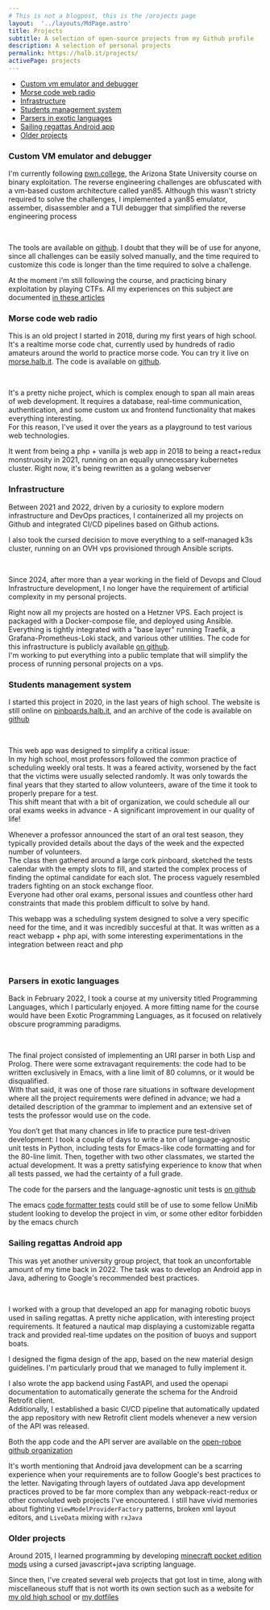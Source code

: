 ```yaml
---
# This is not a blogpost, this is the /orojects page
layout:  '../layouts/MdPage.astro'
title: Projects
subtitle: A selection of open-source projects from my Github profile
description: A selection of personal projects
permalink: https://halb.it/projects/
activePage: projects
---
```


- [Custom vm emulator and debugger](#custom-vm-emulator-and-debugger)
- [Morse code web radio](#morse-code-web-radio)
- [Infrastructure](#infrastructure)
- [Students management system](#students-management-system)
- [Parsers in exotic languages](#parsers-in-exotic-languages)
- [Sailing regattas Android app](#sailing-regattas-android-app)
- [Older projects](#older-projects)

### Custom VM emulator and debugger

I'm currently following [pwn.college](https://pwn.college), the
Arizona State University course on binary exploitation.
The reverse engineering challenges are obfuscated with a vm-based custom
architecture called yan85.
Although this wasn't stricty required to solve the challenges, I implemented
a yan85 emulator, assember, disassembler and a TUI debugger that 
simplified the reverse engineering process

<Picture src="custom-debugger" height={490} alt="Screenshot of a terminal showing a Textual User interface resembling a debugger. the terminal is split in two vertical sections. on the left there is a hexdump, on the right there is a disassembly listing. an ascii arrow points to the current instruction. At the bottom there is a row showing the values of some registers: registers A,B,C,D have a value of 0. register s has a value of 0x5, register f has a value of 0x6, which corresponds to the flags EZ. In the same row, there is a summary of the debugger commands: (s: step, r: reverse step, c: continue, ctrl-c: quit )" />
<br />

The tools are available on [github](https://github.com/robalb/custom-vm-emulator).
I doubt that they will be of use for anyone, since all challenges can be easily solved 
manually, and the time required to customize this code is longer than the time
required to solve a challenge.

At the moment i'm still following the course, and practicing binary exploitation by playing CTFs.
All my experiences on this subject are documented [in these articles](/articles/#pwn)

### Morse code web radio

This is an old project I started in 2018, during my first years of high school.<br/>
It's a realtime morse code chat, currently used by hundreds of radio amateurs around the world to practice
morse code.
You can try it live on [morse.halb.it](https://morse.halb.it). The code is available on 
[github](https://github.com/robalb/morsechat).

<Picture src="morsechat" height={490} alt="Screenshot of a webapp. it's a chat, where all text is in morse code. At the bottom there is a single key. At the left side of the chat there is a panel: it shows two online users, one is typing. at the bottom there are some sliders, labelled: wpm, receiver volume, key volume. There is also a switch labelled 'show letters', and a settings buttom" />
<br/>

It's a pretty niche project, which is complex enough to span all main areas of web development.
It requires a database, real-time communication, authentication, and some custom ux and frontend functionality
that makes everything interesting.<br/>
For this reason, I've used it over the years as a playground to test various web technologies.

It went from being a php + vanilla js web app in 2018 to being a react+redux monstruosity in 2021, 
running on an equally unnecessary kubernetes cluster. Right now, it's being rewritten 
as a golang webserver

### Infrastructure

Between 2021 and 2022, driven by a curiosity to explore modern infrastructure and DevOps practices,
I containerized all my projects on Github and integrated CI/CD pipelines based on Github actions.

I also took the cursed decision to move everything to a self-managed k3s cluster, running on
an OVH vps provisioned through Ansible scripts.

<Picture height="400" src="helloworld-generic" alt="A diagram of a CI/CD pipeline involving github actions, a docker registry, argoCD and kubernetes" />
<br />

Since 2024, after more than a year working in the field of Devops and Cloud Infrastructure
development, I no longer have the requirement of artificial complexity in my personal projects.

Right now all my projects are hosted on a Hetzner VPS.
Each project is packaged with a Docker-compose file, and deployed using Ansible.
Everything is tightly integrated with a "base layer" running Traefik, a Grafana-Prometheus-Loki stack, and various other
utilities. The code for this infrastructure is publicly available [on github](https://github.com/robalb/my-infra).<br /> 
I'm working to put everything into a public template that will simplify
the process of running personal projects on a vps.


### Students management system

I started this project in 2020, in the last years of high school. The website is 
still online on [pinboards.halb.it](https://pinboards.halb.it), and an archive of the code
is available on [github](https://github.com/robalb/studentsplanner)

<Picture src="pinboards-1" height={590} alt="Screenshot of the landing page of pinboards.halb.it" />
<br/>

This web app was designed to simplify a critical issue:<br/>
In my high school, most professors followed the common practice of scheduling weekly oral tests.
It was a feared activity, worsened by the fact that the victims were usually selected randomly.
It was only towards the final years that they started
to allow volunteers, aware of the time it took to properly prepare for a test.<br/>
This shift meant that with a bit of organization, we could schedule all our oral exams weeks in advance -
A significant improvement in our quality of life!

Whenever a professor announced the start of an oral test season,
they typically provided details about the days of the week and the expected number of volunteers.<br/>
The class then gathered around a large cork pinboard, sketched the tests calendar with the empty slots to fill,
and started the complex process of finding the optimal candidate for each slot. The process vaguely resembled
traders fighting on an stock exchange floor.<br/>
Everyone had other oral exams, personal issues and countless other hard constraints that made this problem difficult
to solve by hand.

This webapp was a scheduling system designed to solve a very specific need for the time,
and it was incredibly succesful at that. It was written as a react webapp + php api, with some interesting
experimentations in the integration between react and php


<Picture src="pinboards-2" height={490} alt="Screenshot of the pinboards web app. It shows a calendar, with names in each slot. the calendar is labelled 'Inglese', and has an orange background. There are other calendars with other colors, that are minimized." />
<br/>


### Parsers in exotic languages

Back in February 2022, I took a course at my university titled Programming Languages, which I particularly enjoyed.
A more fitting name for the course would have been Exotic Programming Languages,
as it focused on relatively obscure programming paradigms.

<Picture src="uri-parser-diagram" height={390} alt="Railroad diagram of the URI ebpf grammar" />
<br/>

The final project consisted of implementing an URI parser in both Lisp and Prolog.
There were some extravagant requirements: the code had to be written exclusively in Emacs,
with a line limit of 80 columns, or it would be disqualified.<br/>
With that said, it was one of those rare situations in software development where all the project
requirements were defined in advance;
we had a detailed description of the grammar to implement
and an extensive set of tests the professor would use on the code.

You don’t get that many chances in life to practice pure test-driven development:
I took a couple of days to write a ton of language-agnostic unit tests in Python, including tests for Emacs-like
code formatting and for the 80-line limit. Then, together with two other classmates,
we started the actual development.
It was a pretty satisfying experience to know that when all tests passed,
we had the certainty of a full grade.

The code for the parsers and the language-agnostic unit tests is 
[on github](https://github.com/robalb/uri_parser_project)

The emacs [code formatter tests](https://github.com/robalb/uri_parser_project/blob/master/tests/tests_formatting.py)
could still be of use to some fellow UniMib student 
looking to develop the project in vim, or some other editor forbidden by the emacs church


### Sailing regattas Android app

This was yet another university group project, that took an unconfortable amount of my time
back in 2022.
The task was to develop an Android app in Java, adhering to Google's recommended best practices.

<Picture src="roboapp-figma" alt="some screens from an android app. The first screen is a login form. The second screen shows a list of regattas. The third screen shows the same page as the previous one, but there are no regattas, and a placeholder text is shown instead. The text says: 'There are no regattas. Regattas are interactive sailing courses that you can design and manage in real time with others. Create a new regatta with the create new regatta button.' The last screen shows a nautical map. a compass on top is pointing north, and a large text says 'Buoy stacchetto 40° N' On the map, a flag connected to a long line is overlayed on top of the water " />
<br/>

I worked with a group that developed an app for managing robotic buoys used in sailing regattas.
A pretty niche application, with interesting project requirements.
It featured a nautical map displaying a
customizable regatta track and provided real-time updates on the position of buoys and support boats.

I designed the figma design of the app, based on the new material design guidelines. 
I'm particularly proud that we managed to fully implement it.

I also wrote the app backend using FastAPI, and used the openapi documentation 
to automatically generate the schema for the Android Retrofit client.<br/>
Additionally, I established a basic CI/CD pipeline that automatically updated the 
app repository with new Retrofit client models whenever a new version of the API was released.

Both the app code and the API server are available on the [open-roboe github organization](https://github.com/open-roboe)

It's worth mentioning that
Android java development can be a scarring experience when your requirements are to follow Google's best practices to the letter.
Navigating through layers of outdated Java app development practices proved
to be far more complex than any webpack-react-redux or other convoluted web projects I've encountered.
I still have vivid memories about fighting `ViewModelProviderFactory` patterns, broken xml layout editors, and `LiveData` mixing with `rxJava`




### Older projects

Around 2015, I learned programming by developing [minecraft pocket edition mods](https://web.archive.org/web/20190301083244/mcpedl.com/?s=robalb)
using a cursed javascript+java scripting language.

Since then, I've created several web projects that got lost in time,
along with miscellaneous stuff that is not worth its own section such 
as a website for [my old high school](https://github.com/liceobanfi/banfi-in-diretta) or
[my dotfiles](https://github.com/robalb/dotfiles)




